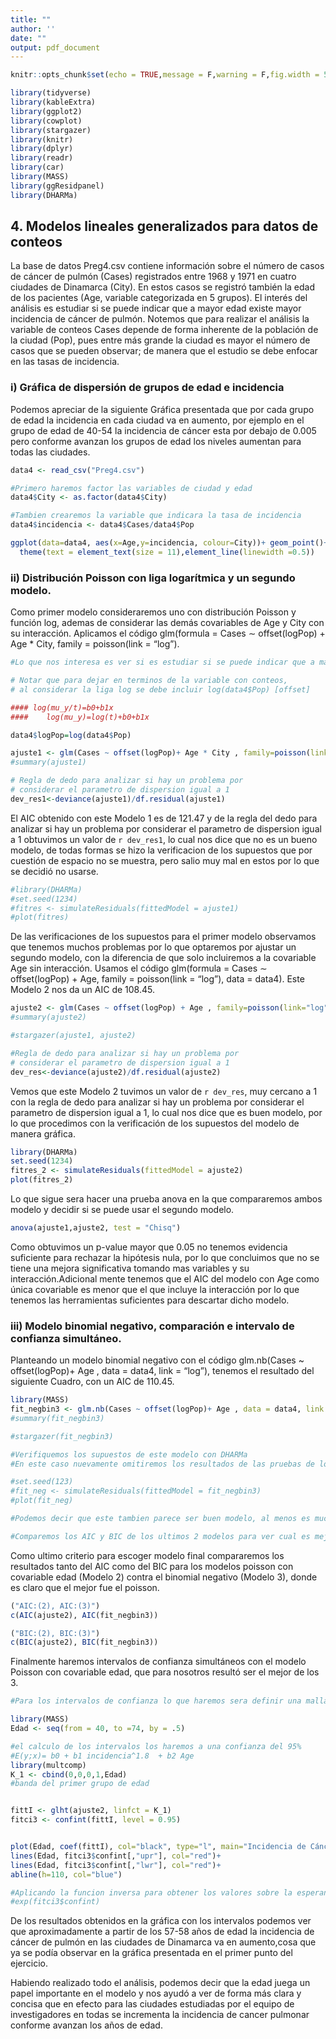 ```yaml
---
title: ""
author: ''
date: ""
output: pdf_document
---
```


```r
knitr::opts_chunk$set(echo = TRUE,message = F,warning = F,fig.width = 5, fig.height = 2.9)
```


```r
library(tidyverse)
library(kableExtra)
library(ggplot2)
library(cowplot)
library(stargazer)
library(knitr)
library(dplyr)
library(readr)
library(car)
library(MASS)
library(ggResidpanel)
library(DHARMa)
```


## 4. Modelos lineales generalizados para datos de conteos

La base de datos Preg4.csv contiene información sobre el número de casos de cáncer de pulmón (Cases) registrados entre 1968 y 1971 en cuatro ciudades de Dinamarca (City). En estos casos se registró también la edad de los pacientes (Age, variable categorizada en 5 grupos). El interés del análisis es estudiar si se puede indicar que a mayor edad existe mayor incidencia de cáncer de pulmón. Notemos que para realizar el análisis la variable de conteos Cases depende de forma inherente de la población de la ciudad (Pop), pues entre más grande la ciudad es mayor el número de casos que se pueden observar; de manera que el estudio se debe enfocar en las tasas de incidencia.



### i) Gráfica de dispersión de grupos de edad e incidencia

Podemos apreciar de la siguiente Gráfica presentada que por cada grupo de edad la incidencia en cada ciudad va en aumento, por ejemplo en el grupo de edad de 40-54 la incidencia de cáncer esta por debajo de 0.005 pero conforme avanzan los grupos de edad los niveles aumentan para todas las ciudades. 

```r
data4 <- read_csv("Preg4.csv")
```

```r
#Primero haremos factor las variables de ciudad y edad
data4$City <- as.factor(data4$City)
```

```r
#Tambien crearemos la variable que indicara la tasa de incidencia
data4$incidencia <- data4$Cases/data4$Pop
```


```r
ggplot(data=data4, aes(x=Age,y=incidencia, colour=City))+ geom_point()+ theme_classic()+
  theme(text = element_text(size = 11),element_line(linewidth =0.5))
```



### ii) Distribución Poisson con liga logarítmica y un segundo modelo.

Como primer modelo consideraremos uno con distribución Poisson y función log, ademas de considerar las demás covariables de Age y City con su interacción. Aplicamos el código glm(formula = Cases $\sim$ offset(logPop) + Age * City, family = poisson(link = "log"). 


```r
#Lo que nos interesa es ver si es estudiar si se puede indicar que a mayor edad existe mayor incidencia de cancer de pulmon

# Notar que para dejar en terminos de la variable con conteos,
# al considerar la liga log se debe incluir log(data4$Pop) [offset]

#### log(mu_y/t)=b0+b1x
####    log(mu_y)=log(t)+b0+b1x

data4$logPop=log(data4$Pop)

ajuste1 <- glm(Cases ~ offset(logPop)+ Age * City , family=poisson(link="log"), data=data4)
#summary(ajuste1)
```



```r
# Regla de dedo para analizar si hay un problema por 
# considerar el parametro de dispersion igual a 1
dev_res1<-deviance(ajuste1)/df.residual(ajuste1)
```


El AIC obtenido con este Modelo 1 es de 121.47 y de la regla del dedo para analizar si hay un problema por considerar el parametro de dispersion igual a 1 obtuvimos un valor de `r dev_res1`, lo cual nos dice que no es un bueno modelo, de todas formas se hizo la verificacion de los supuestos que por cuestión de espacio no se muestra, pero salio muy mal en estos por lo que se decidió no usarse. 



```r

#library(DHARMa)  
#set.seed(1234)
#fitres <- simulateResiduals(fittedModel = ajuste1)
#plot(fitres)

```


De las verificaciones de los supuestos para el primer modelo observamos que tenemos muchos problemas por lo que optaremos por ajustar un segundo modelo,  con la diferencia de que solo incluiremos a la covariable Age sin interacción. Usamos el código glm(formula = Cases $\sim$ offset(logPop) + Age, family = poisson(link = "log"), data = data4). Este Modelo 2 nos da un AIC de 108.45.


```r
ajuste2 <- glm(Cases ~ offset(logPop) + Age , family=poisson(link="log"), data=data4)
#summary(ajuste2)
```


```r
#stargazer(ajuste1, ajuste2)
```

\begin{table}[!htbp] \centering 
  \caption{} 
  \label{}
\footnotesize
\begin{tabular}{@{\extracolsep{5pt}}lcc} 
\\[-1.8ex]\hline 
\hline \\[-1.8ex] 
 & \multicolumn{2}{c}{\textit{Dependent variable:}} \\ 
\cline{2-3} 
\\[-1.8ex] & \multicolumn{2}{c}{Cases} \\ 
\\[-1.8ex] & (1) & (2)\\ 
\hline \\[-1.8ex] 
 Age55-59 & 1.341$^{***}$ & 1.082$^{***}$ \\ 
  & (0.426) & (0.248) \\ 
  & & \\ 
 Age60-64 & 1.461$^{***}$ & 1.502$^{***}$ \\ 
  & (0.426) & (0.231) \\ 
  & & \\ 
 Age65-69 & 1.566$^{***}$ & 1.750$^{***}$ \\ 
  & (0.437) & (0.229) \\ 
  & & \\ 
 Age70-74 & 1.793$^{***}$ & 1.847$^{***}$ \\ 
  & (0.426) & (0.235) \\ 
  & & \\ 
 CityHorsens & 0.228 &  \\ 
  & (0.410) &  \\ 
  & & \\ 
 CityKolding & $-$1.038$^{*}$ &  \\ 
  & (0.584) &  \\ 
  & & \\ 
 CityVejle & $-$0.595 &  \\ 
  & (0.539) &  \\ 
  & & \\ 
 Age55-59:CityHorsens & $-$1.137$^{*}$ &  \\ 
  & (0.652) &  \\ 
  & & \\ 
 Age60-64:CityHorsens & $-$0.180 &  \\ 
  & (0.570) &  \\ 
  & & \\ 
 Age65-69:CityHorsens & $-$0.589 &  \\ 
  & (0.606) &  \\ 
  & & \\ 
 Age70-74:CityHorsens & $-$0.360 &  \\ 
  & (0.585) &  \\ 
  & & \\ 
 Age55-59:CityKolding & 0.448 &  \\ 
  & (0.746) &  \\ 
  & & \\ 
 Age60-64:CityKolding & 0.355 &  \\ 
  & (0.758) &  \\ 
  & & \\ 
 Age65-69:CityKolding & 0.944 &  \\ 
  & (0.729) &  \\ 
  & & \\ 
 Age70-74:CityKolding & 0.788 &  \\ 
  & (0.737) &  \\ 
  & & \\ 
 Age55-59:CityVejle & 0.050 &  \\ 
  & (0.724) &  \\ 
  & & \\ 
 Age60-64:CityVejle & 0.332 &  \\ 
  & (0.694) &  \\ 
  & & \\ 
 Age65-69:CityVejle & 0.849 &  \\ 
  & (0.680) &  \\ 
  & & \\ 
 Age70-74:CityVejle & 0.219 &  \\ 
  & (0.712) &  \\ 
  & & \\ 
 Constant & $-$5.628$^{***}$ & $-$5.862$^{***}$ \\ 
  & (0.302) & (0.174) \\ 
  & & \\ 
\hline \\[-1.8ex] 
Observations & 20 & 20 \\ 
Log Likelihood & $-$40.736 & $-$49.226 \\ 
Akaike Inf. Crit. & 121.473 & 108.451 \\ 
\hline 
\hline \\[-1.8ex] 
\textit{Note:}  & \multicolumn{2}{r}{$^{*}$p$<$0.1; $^{**}$p$<$0.05; $^{***}$p$<$0.01} \\ 
\end{tabular} 
\end{table} 




```r
#Regla de dedo para analizar si hay un problema por 
# considerar el parametro de dispersion igual a 1
dev_res<-deviance(ajuste2)/df.residual(ajuste2)

```

Vemos que este Modelo 2  tuvimos un valor de  `r dev_res`, muy cercano a 1 con la regla de dedo para analizar si hay un problema por considerar el parametro de dispersion igual a 1, lo cual nos dice que es buen modelo, por lo que procedimos con la verificación de los supuestos del modelo de manera gráfica.




```r
library(DHARMa)  
set.seed(1234)
fitres_2 <- simulateResiduals(fittedModel = ajuste2)
plot(fitres_2)
```



Lo que sigue sera hacer una prueba anova en la que compararemos ambos modelo y decidir si se puede usar el segundo modelo.

```r
anova(ajuste1,ajuste2, test = "Chisq")
```


Como obtuvimos un p-value mayor que 0.05 no tenemos evidencia suficiente para rechazar la hipótesis nula, por lo que concluimos que no se tiene una mejora significativa tomando mas variables y su interacción.Adicional mente tenemos que el AIC del modelo con Age como única covariable es menor que el que incluye la interacción por lo que tenemos las herramientas suficientes para descartar dicho modelo.


### iii) Modelo binomial negativo, comparación e intervalo de confianza simultáneo.


Planteando un modelo binomial negativo con el código glm.nb(Cases ~ offset(logPop)+ Age , data = data4, link = "log"), tenemos el resultado del siguiente Cuadro, con un AIC de 110.45. 

```r
library(MASS)
fit_negbin3 <- glm.nb(Cases ~ offset(logPop)+ Age , data = data4, link = "log")
#summary(fit_negbin3)
```


```r
#stargazer(fit_negbin3)
```



\begin{table}[!htbp] \centering 
  \caption{} 
  \label{} 
\footnotesize
\begin{tabular}{@{\extracolsep{5pt}}lc} 
\\[-1.8ex]\hline 
\hline \\[-1.8ex] 
 & \multicolumn{1}{c}{\textit{Dependent variable:}} \\ 
\cline{2-2} 
\\[-1.8ex] & Cases \\ 
\hline \\[-1.8ex] 
 Age55-59 & 1.082$^{***}$ \\ 
  & (0.248) \\ 
  & \\ 
 Age60-64 & 1.502$^{***}$ \\ 
  & (0.231) \\ 
  & \\ 
 Age65-69 & 1.750$^{***}$ \\ 
  & (0.229) \\ 
  & \\ 
 Age70-74 & 1.847$^{***}$ \\ 
  & (0.235) \\ 
  & \\ 
 Constant & $-$5.862$^{***}$ \\ 
  & (0.174) \\ 
  & \\ 
\hline \\[-1.8ex] 
Observations & 20 \\ 
Log Likelihood & $-$50.226 \\ 
$\theta$ & 152,366.700  (s.e: 5,232,704.000) \\ 
Akaike Inf. Crit. & 110.451 \\ 
\hline 
\hline \\[-1.8ex] 
\textit{Note:}  & \multicolumn{1}{r}{$^{*}$p$<$0.1; $^{**}$p$<$0.05; $^{***}$p$<$0.01} \\ 
\end{tabular} 
\end{table} 






```r
#Verifiquemos los supuestos de este modelo con DHARMa
#En este caso nuevamente omitiremos los resultados de las pruebas de los supuestos para este modelo ya que no se usara debido a que se escogio como mejor ajuste el modelo anterior 
```


```r
#set.seed(123)
#fit_neg <- simulateResiduals(fittedModel = fit_negbin3)
#plot(fit_neg)
```

```r
#Podemos decir que este tambien parece ser buen modelo, al menos es mucho mejor #que el primero, sin embargo no parece ser mejor que el segundo modelo.

#Comparemos los AIC y BIC de los ultimos 2 modelos para ver cual es mejor en este #aspecto.
```

Como ultimo criterio para escoger modelo final compararemos los resultados tanto del AIC como del BIC para los modelos poisson con covariable edad (Modelo 2) contra el binomial negativo (Modelo 3), donde es claro que el mejor fue el poisson.


```r
("AIC:(2), AIC:(3)")
c(AIC(ajuste2), AIC(fit_negbin3))

("BIC:(2), BIC:(3)")
c(BIC(ajuste2), BIC(fit_negbin3))
```


Finalmente haremos intervalos de confianza simultáneos con el modelo Poisson con covariable edad, que para nosotros resultó ser el mejor de los 3. 



```r
#Para los intervalos de confianza lo que haremos sera definir una malla de valores para la edad.
```

```r
library(MASS)
Edad <- seq(from = 40, to =74, by = .5)
```



```r
#el calculo de los intervalos los haremos a una confianza del 95%
#E(y;x)= b0 + b1 incidencia^1.8  + b2 Age
library(multcomp)
K_1 <- cbind(0,0,0,1,Edad)
#banda del primer grupo de edad


fittI <- glht(ajuste2, linfct = K_1)
fitci3 <- confint(fittI, level = 0.95)


plot(Edad, coef(fittI), col="black", type="l", main="Incidencia de Cáncer por Edad")+
lines(Edad, fitci3$confint[,"upr"], col="red")+
lines(Edad, fitci3$confint[,"lwr"], col="red")+
abline(h=110, col="blue")

#Aplicando la funcion inversa para obtener los valores sobre la esperanza de y, omitiremos este resultado, sin embargo es de utilidad para saber en que nivel nos permite obtener estimaciones directas de la media esperada de la variable de respuesta en el espacio original de la variable de respuesta, lo que facilita su interpretación y comparación con otros datos o modelos. Esto es especialmente útil cuando estamos interesados en las predicciones en la escala original de la variable de respuesta, en lugar de en la escala del predictor lineal.
#exp(fitci3$confint)
```

De los resultados obtenidos en la gráfica con los intervalos podemos ver que aproximadamente a partir de los 57-58 años de edad la incidencia de cáncer de pulmón en las ciudades de Dinamarca va en aumento,cosa que ya se podía observar en la gráfica presentada en el primer punto del ejercicio.

Habiendo realizado todo el análisis, podemos decir que la edad juega un papel importante en el modelo y nos ayudó a ver de forma más clara y concisa que en efecto para las ciudades estudiadas por el equipo de investigadores en todas se incrementa la incidencia de cancer pulmonar conforme avanzan los años de edad.  














